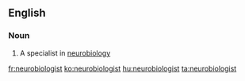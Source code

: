 ==English==

===Noun===
{{en-noun}}

#{{biology}} A specialist in [[neurobiology]]

[[fr:neurobiologist]]
[[ko:neurobiologist]]
[[hu:neurobiologist]]
[[ta:neurobiologist]]